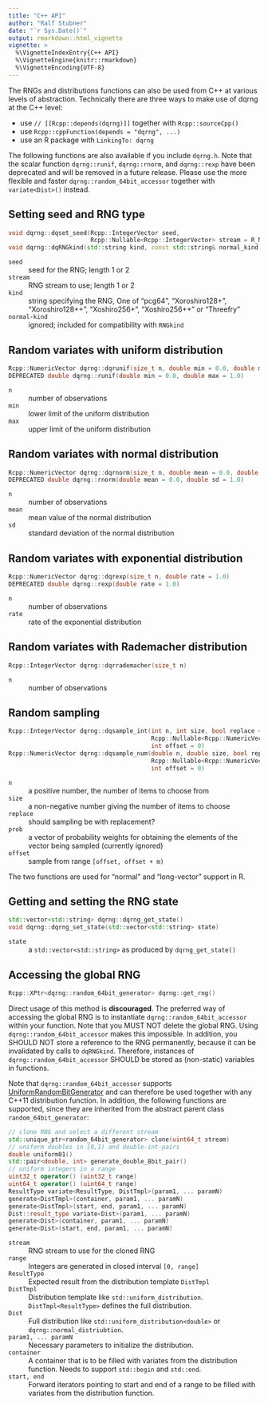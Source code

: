 ```yaml
---
title: "C++ API"
author: "Ralf Stubner"
date: "`r Sys.Date()`"
output: rmarkdown::html_vignette
vignette: >
  %\VignetteIndexEntry{C++ API}
  %\VignetteEngine{knitr::rmarkdown}
  %\VignetteEncoding{UTF-8}
---
```


The RNGs and distributions functions can also be used from C++ at various levels of abstraction.
Technically there are three ways to make use of dqrng at the C++ level:

* use `// [[Rcpp::depends(dqrng)]]` together with `Rcpp::sourceCpp()`
* use `Rcpp::cppFunction(depends = "dqrng", ...)`
* use an R package with `LinkingTo: dqrng`

The following functions are also available if you include `dqrng.h`. Note that the scalar function `dqrng::runif`, `dqrng::rnorm`, and `dqrng::rexp` have been deprecated and will be removed in a future release. Please use the more flexible and faster `dqrng::random_64bit_accessor` together with `variate<Dist>()` instead.

## Setting seed and RNG type

```cpp
void dqrng::dqset_seed(Rcpp::IntegerVector seed, 
                       Rcpp::Nullable<Rcpp::IntegerVector> stream = R_NilValue)
void dqrng::dqRNGkind(std::string kind, const std::string& normal_kind = "ignored")
```

`seed`
:    seed for the RNG; length 1 or 2

`stream`
:    RNG stream to use; length 1 or 2

`kind`
:    string specifying the RNG, One of "pcg64", "Xoroshiro128+", "Xoroshiro128++", "Xoshiro256+", "Xoshiro256++" or "Threefry"

`normal-kind`
:    ignored; included for compatibility with `RNGkind`

## Random variates with uniform distribution

```cpp
Rcpp::NumericVector dqrng::dqrunif(size_t n, double min = 0.0, double max = 1.0)
DEPRECATED double dqrng::runif(double min = 0.0, double max = 1.0)
```
`n`	
:   number of observations

`min`
:   lower limit of the uniform distribution

`max`
:   upper limit of the uniform distribution

## Random variates with normal distribution

```cpp
Rcpp::NumericVector dqrng::dqrnorm(size_t n, double mean = 0.0, double sd = 1.0)
DEPRECATED double dqrng::rnorm(double mean = 0.0, double sd = 1.0)
```

`n`	
:   number of observations

`mean`
:   mean value of the normal distribution

`sd`
:   standard deviation of the normal distribution

## Random variates with exponential distribution

```cpp
Rcpp::NumericVector dqrng::dqrexp(size_t n, double rate = 1.0)
DEPRECATED double dqrng::rexp(double rate = 1.0)
```

`n`	
:   number of observations

`rate`
:   rate of the exponential distribution

## Random variates with Rademacher distribution

```cpp
Rcpp::IntegerVector dqrng::dqrrademacher(size_t n)
```

`n`	
:   number of observations

## Random sampling

```cpp
Rcpp::IntegerVector dqrng::dqsample_int(int n, int size, bool replace = false,
                                        Rcpp::Nullable<Rcpp::NumericVector> probs = R_NilValue,
                                        int offset = 0)
Rcpp::NumericVector dqrng::dqsample_num(double n, double size, bool replace = false,
                                        Rcpp::Nullable<Rcpp::NumericVector> probs = R_NilValue,
                                        int offset = 0)
```

`n`
:    a positive number, the number of items to choose from

`size`
:    a non-negative number giving the number of items to choose

`replace`
:    should sampling be with replacement?

`prob`
:    a vector of probability weights for obtaining the elements of the vector being sampled (currently ignored)

`offset`
:    sample from range `[offset, offset + m)`

The two functions are used for "normal" and "long-vector" support in R.

## Getting and setting the RNG state

```cpp
std::vector<std::string> dqrng::dqrng_get_state()
void dqrng::dqrng_set_state(std::vector<std::string> state)
```

`state`
:    a `std::vector<std::string>` as produced by `dqrng_get_state()`

## Accessing the global RNG

```cpp
Rcpp::XPtr<dqrng::random_64bit_generator> dqrng::get_rng()
```

Direct usage of this method is **discouraged**. The preferred way of accessing the global RNG is to instantiate `dqrng::random_64bit_accessor` within your function. Note that you MUST NOT delete the global RNG. Using `dqrng::random_64bit_accessor` makes this impossible. In addition, you SHOULD NOT store a reference to the RNG permanently, because it can be invalidated by calls to `dqRNGkind`. Therefore, instances of `dqrng::random_64bit_accessor` SHOULD be stored as (non-static) variables in functions.

Note that `dqrng::random_64bit_accessor` supports [UniformRandomBitGenerator](https://en.cppreference.com/w/cpp/named_req/UniformRandomBitGenerator) and can therefore be used together with any C++11 distribution function. In addition, the following functions are supported, since they are inherited from the abstract parent class `random_64bit_generator`: 

```cpp
// clone RNG and select a different stream
std::unique_ptr<random_64bit_generator> clone(uint64_t stream)
// uniform doubles in [0,1) and double-int-pairs
double uniform01()
std::pair<double, int> generate_double_8bit_pair()
// uniform integers in a range 
uint32_t operator() (uint32_t range)
uint64_t operator() (uint64_t range)
ResultType variate<ResultType, DistTmpl>(param1, ... paramN)
generate<DistTmpl>(container, param1, ... paramN)
generate<DistTmpl>(start, end, param1, ... paramN)
Dist::result_type variate<Dist>(param1, ... paramN)
generate<Dist>(container, param1, ... paramN)
generate<Dist>(start, end, param1, ... paramN)
```

`stream`
:    RNG stream to use for the cloned RNG

`range`
:    Integers are generated in closed interval `[0, range]`

`ResultType`
:    Expected result from the distribution template `DistTmpl`

`DistTmpl`
:    Distribution template like `std::uniform_distribution`. `DistTmpl<ResultType>` defines the full distribution.

`Dist`
:    Full distribution like `std::uniform_distribution<double>` or `dqrng::normal_distriubtion`.

`param1, ... paramN`
:    Necessary parameters to initialize the distribution.

`container`
:    A container that is to be filled with variates from the distribution function. Needs to support `std::begin` and `std::end`.

`start, end`
:   Forward iterators pointing to start and end of a range to be filled with variates from the distribution function.
